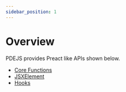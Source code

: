 ```yaml
---
sidebar_position: 1
---
```


# Overview

PDEJS provides Preact like APIs shown below.

- [Core Functions](./core-functions)
- [JSXElement](./jsx-element)
- [Hooks](./hooks)
